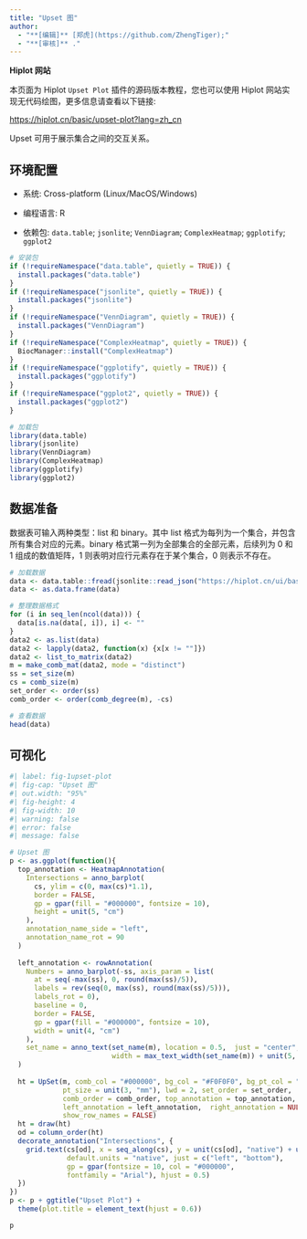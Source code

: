 ```yaml
---
title: "Upset 图"
author:
  - "**[编辑]** [郑虎](https://github.com/ZhengTiger);"
  - "**[审核]** ."
---
```


::: callout-note
**Hiplot 网站**

本页面为 Hiplot `Upset Plot` 插件的源码版本教程，您也可以使用 Hiplot 网站实现无代码绘图，更多信息请查看以下链接:

<https://hiplot.cn/basic/upset-plot?lang=zh_cn>
:::

Upset 可用于展示集合之间的交互关系。

## 环境配置

-   系统: Cross-platform (Linux/MacOS/Windows)

-   编程语言: R

-   依赖包: `data.table`; `jsonlite`; `VennDiagram`; `ComplexHeatmap`; `ggplotify`; `ggplot2`

```r
# 安装包
if (!requireNamespace("data.table", quietly = TRUE)) {
  install.packages("data.table")
}
if (!requireNamespace("jsonlite", quietly = TRUE)) {
  install.packages("jsonlite")
}
if (!requireNamespace("VennDiagram", quietly = TRUE)) {
  install.packages("VennDiagram")
}
if (!requireNamespace("ComplexHeatmap", quietly = TRUE)) {
  BiocManager::install("ComplexHeatmap")
}
if (!requireNamespace("ggplotify", quietly = TRUE)) {
  install.packages("ggplotify")
}
if (!requireNamespace("ggplot2", quietly = TRUE)) {
  install.packages("ggplot2")
}

# 加载包
library(data.table)
library(jsonlite)
library(VennDiagram)
library(ComplexHeatmap)
library(ggplotify)
library(ggplot2)
```

## 数据准备

数据表可输入两种类型：list 和 binary。其中 list 格式为每列为一个集合，并包含所有集合对应的元素。binary 格式第一列为全部集合的全部元素，后续列为 0 和 1 组成的数值矩阵，1 则表明对应行元素存在于某个集合，0 则表示不存在。

```r
# 加载数据
data <- data.table::fread(jsonlite::read_json("https://hiplot.cn/ui/basic/upset-plot/data.json")$exampleData[[1]]$textarea[[1]])
data <- as.data.frame(data)

# 整理数据格式
for (i in seq_len(ncol(data))) {
  data[is.na(data[, i]), i] <- ""
}
data2 <- as.list(data)
data2 <- lapply(data2, function(x) {x[x != ""]})
data2 <- list_to_matrix(data2)
m = make_comb_mat(data2, mode = "distinct")
ss = set_size(m)
cs = comb_size(m)
set_order <- order(ss)
comb_order <- order(comb_degree(m), -cs)

# 查看数据
head(data)
```

## 可视化

```r
#| label: fig-1upset-plot
#| fig-cap: "Upset 图"
#| out.width: "95%"
#| fig-height: 4
#| fig-width: 10
#| warning: false
#| error: false
#| message: false

# Upset 图
p <- as.ggplot(function(){
  top_annotation <- HeatmapAnnotation(
    Intersections = anno_barplot(
      cs, ylim = c(0, max(cs)*1.1), 
      border = FALSE, 
      gp = gpar(fill = "#000000", fontsize = 10), 
      height = unit(5, "cm")
    ), 
    annotation_name_side = "left", 
    annotation_name_rot = 90
  )
  
  left_annotation <- rowAnnotation(
    Numbers = anno_barplot(-ss, axis_param = list(
      at = seq(-max(ss), 0, round(max(ss)/5)),
      labels = rev(seq(0, max(ss), round(max(ss)/5))),
      labels_rot = 0),
      baseline = 0,
      border = FALSE, 
      gp = gpar(fill = "#000000", fontsize = 10), 
      width = unit(4, "cm")
    ),
    set_name = anno_text(set_name(m), location = 0.5,  just = "center",
                         width = max_text_width(set_name(m)) + unit(5, "mm"))
  )
  
  ht = UpSet(m, comb_col = "#000000", bg_col = "#F0F0F0", bg_pt_col = "#CCCCCC",
             pt_size = unit(3, "mm"), lwd = 2, set_order = set_order,
             comb_order = comb_order, top_annotation = top_annotation,
             left_annotation = left_annotation,  right_annotation = NULL,
             show_row_names = FALSE)
  ht = draw(ht)
  od = column_order(ht)
  decorate_annotation("Intersections", {
    grid.text(cs[od], x = seq_along(cs), y = unit(cs[od], "native") + unit(2, "pt"),
              default.units = "native", just = c("left", "bottom"), 
              gp = gpar(fontsize = 10, col = "#000000",
              fontfamily = "Arial"), hjust = 0.5)
  })
})
p <- p + ggtitle("Upset Plot") + 
  theme(plot.title = element_text(hjust = 0.6))

p
```




